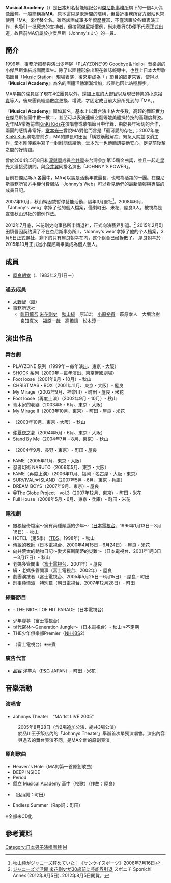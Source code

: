 '''Musical Academy'''（{{lang|ja|ミュージカル・アカデミー}}）是[[日本|日本]]知名藝能經記公司[[傑尼斯事務所|傑尼斯事務所]]旗下的一個4人偶像團體。一般簡稱為'''MA'''，原本這只是歌迷間的暱稱，但最近事務所官方網站也常使用「MA」來代替全名。雖然該團成軍多年資歷豐富，不僅活躍於各類表演工作，也吸引一批死忠的支持者，但按照傑尼斯慣例，尚未發行CD便不代表正式出道，故目前MA仍屬於小傑尼斯（Johnny's Jr.）的一員。

== 簡介 ==
1999年，事務所把參與演出[[少年隊|少年隊]]「PLAYZONE'99 Goodbye＆Hello」音樂劇的小傑尼斯集結成團而誕生。除了以團體形象出現在雜誌報導中，也登上日本大型歌唱節目「[[Music_Station|Music Station]]」現場表演，後來更成為「{{lang|ja|THE夜もヒッパレ}}」節目的固定來賓，使得以『'''Musical Academy'''』為名的團體活動漸漸增加，該團也因此站穩腳步。

MA早期的成員除了現在4位團員以外，還加上[[嵐|嵐]]的[[大野智|大野智]]以及現已轉業的[[小原裕貴|小原裕貴]]等人，後來團員經過數度更換、增減，才固定成目前大家所見到的「MA」。

『'''Musical Academy'''』團如其名，基本上以舞台演出佔大多數，高超的舞蹈實力在傑尼斯各團中數一數二，甚至可以表演連續空翻等媲美體操特技的高難度舞姿。近年MA常為前輩[[KinKi_Kids|KinKi Kids]]在演唱會或歌唱節目中伴舞，由於長年密切的合作，兩團的感情非常好，[[堂本光一|堂本光一]]曾說MA對他而言是「最可愛的存在」；2007年底[[KinKi_Kids|KinKi Kids]]演唱會前夕，MA的隊長町田因「橫紋筋融解症」緊急入院並取消工作，[[堂本剛|堂本剛]]便親手寫了一封慰問信給他，堂本光一也傳簡訊要他安心，足見前後輩之間的好情誼。

曾於2004年5月8日和[[瀧與翼|瀧與翼]]成員[[今井翼|今井翼]]來台灣參加第15屆金曲獎，並且一起走星光大道接受訪問，與[[今井翼|今井翼]]同掛名演出「JOHNNY'S POWER」。

目前在傑尼斯Jr.各團中，MA可以說是活動年數最長、也較為活躍的一團。在傑尼斯事務所官方手機付費網站「Johnny's Web」可以看見他們的最新情報與專屬的成員日記。

2007年10月，秋山純因故暫停藝能活動，隔年3月退社<ref>[https://web.archive.org/web/20080721003728/http://headlines.yahoo.co.jp/hl?a=20080716-00000020-sanspo-ent 秋山純がジャニーズ辞めていた！]《サンケイスポーツ》2008年7月16日</ref>。2008年6月，「Johnny's web」拿掉了他的個人檔案，僅剩町田、米花、屋良3人，被視為是宣告秋山退社的慣例作法。

2012年7月底，米花剛史向事務所申請退社，正式向演藝界引退。<ref name="Sponichi 2012-08-05">[http://www.sponichi.co.jp/entertainment/news/2012/08/05/kiji/K20120805003836920.html ジャニーズで活躍 米花剛史が30歳前に芸能界引退] {{Wayback|url=http://www.sponichi.co.jp/entertainment/news/2012/08/05/kiji/K20120805003836920.html |date=20200626141327 }} スポニチ Sponichi Annex (2012年8月5日). 2012年8月5日閲覧。</ref>
2015年2月町田慎吾因契约满了不在杰尼斯事务所jr，“Johnny's web”拿掉了他的个人档案，3月5日正式退社，剩下的只有屋良朝幸在内，这个组合已经拆散了。
屋良朝幸於2015年10月正式從小傑尼斯畢業成為個人藝人。

== 成員 ==
* [[屋良朝幸|屋良朝幸]]（{{lang|ja|やら ともゆき}}、1983年2月1日－）

=== 過去成員 ===
* [[大野智|大野智]]（[[嵐|嵐]]）
* 事務所退社
** [[町田慎吾|町田慎吾]] [[米花剛史|米花剛史]]　[[秋山純|秋山純]]　原知宏　[[小原裕貴|小原裕貴]]　萩原幸人　大堀治樹　良知真次　福原一哉　高橋讓　松本淳一

== 演出作品 ==
=== 舞台劇 ===
* PLAYZONE 系列（1999年－毎年演出、東京・大阪）
* [[SHOCK|SHOCK]] 系列（2000年－毎年演出、東京[[帝國劇場|帝國劇場]]）
* Foot loose（2001年9月・10月）- 秋山
* CHRISTMAS・BOX（2001年11月、東京・大阪）- 屋良
* My Mirage（2002年9月、神奈川）- 町田・屋良・米花
* Foot loose（再度上演）（2002年9月・10月）- 秋山
* 青木家的老婆（2003年5・6月、東京・大阪）
* My Mirage II（2003年10月、東京）- 町田・屋良・米花
* {{lang|ja|一郎ちゃんが行く。}}（2003年10月、東京・大阪）- 秋山
* [[仲夏夜之夢|仲夏夜之夢]]（2004年5月・6月、東京・大阪）
* Stand By Me（2004年7月・8月、東京）- 秋山
* {{lang|ja|スカパン}}（2004年9月、長野・東京）- 町田・屋良
* FAME（2005年11月、東京・大阪）
* 忍者幻術 NARUTO（2006年5月、東京・大阪）
* FAME（再度上演）（2006年11月、福岡・名古屋・大阪・東京）
* SURVIVAL☆ISLAND（2007年5月・6月、東京・兵庫）
* DREAM BOYS（2007年9月、東京）- 屋良
* @The Globe Project　vol.3（2007年12月、東京）- 町田・米花
* Full House（2008年5月・6月、東京・兵庫）- 町田・米花

=== 電視劇 ===
* 銀狼怪奇檔案～擁有兩種頭腦的少年～（[[日本電視台|日本電視台]]、1996年1月13日－3月16日）- 秋山
* HOTEL（第5季）（[[東京放送|TBS]]、1998年）- 秋山
* 傳說的教師（日本電視台、2000年4月15日－6月24日）- 屋良・米花
* 向井荒太的動物日記～愛犬羅斯蘭蒂的災難～（日本電視台、2001年1月3日－3月17日）- 秋山
* 老媽多管閒事（[[富士電視台|富士電視台]]、2001年）- 屋良
* 續・老媽多管閒事（富士電視台、2002年）- 屋良
* 劇團演技者（富士電視台、2005年5月25日－6月15日）- 屋良・町田
* 刑事純情派　特別篇（[[朝日電視台|朝日電視台]]、2007年12月28日）- 町田

=== 綜藝節目 ===
* {{lang|ja|THE夜もヒッパレ}} - THE NIGHT OF HIT PARADE（日本電視台）
* 少年隊夢（富士電視台）
* 世代密林～Generation Jungle～（日本電視台）- 秋山 ※不定期
* THE少年俱樂部Premier（[[NHK|NHK]]BS2）
* {{lang|ja|ライオンのごきげんよう}}（富士電視台）※來賓

=== 廣告代言 ===
*[[品客|品客]] 洋芋片（[[P&G|P&G]] JAPAN）- 町田・米花

== 音樂活動 ==

=== 演唱會 ===
* Johnnys Theater　“MA 1st LIVE 2005”
: 2005年8月28日（含2場追加公演，總共3場公演）
: 於品川王子飯店內的「Johnnys Theater」舉辦首次單獨演唱會。演出內容與過去的舞台表演不同，是MA全新的原創表演。

=== 原創歌曲 ===
* Heaven's Hole（MA的第一首原創歌曲）
* DEEP INSIDE
* Period
* 縣立 Musical Academy 高中（校歌）（作曲：屋良）
* {{lang|ja|この場をFULLに}}（[[饒舌|Rap]]詞：町田）
* Endless Summer（Rap詞：町田）
※全部未CD化

== 參考資料 ==
<div class="references-small">
<references />
</div>

{{DEFAULTSORT:Musical Academy}}

[[Category:日本男子演唱團體|Category:日本男子演唱團體]]
[[Category:前小傑尼斯團體‎|M]]